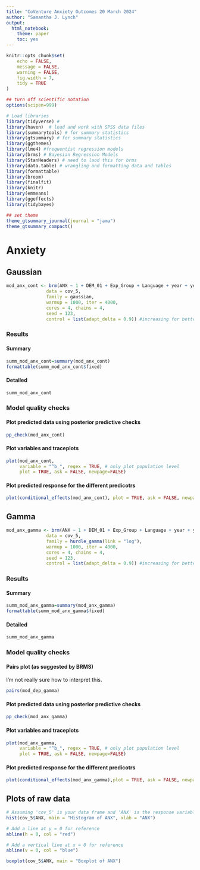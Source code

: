 ```yaml
---
title: "CoVenture Anxiety Outcomes 20 March 2024"
author: "Samantha J. Lynch"
output:  
  html_notebook:
    theme: paper
    toc: yes
---
```


```r
knitr::opts_chunk$set(
    echo = FALSE,
    message = FALSE,
    warning = FALSE,
    fig.width = 7,
    tidy = TRUE
)

## turn off scientific notation 
options(scipen=999)
```

```r
# Load libraries
library(tidyverse) #
library(haven)  # load and work with SPSS data files
library(summarytools) # for summary statistics
library(gtsummary) # for summary statistics
library(ggthemes)
library(lme4) #frequentist regression models
library(brms) # Bayesian Regression Models
library(StanHeaders) # need to laod this for brms
library(data.table) # wrangling and formatting data and tables
library(formattable)
library(broom)
library(finalfit)
library(knitr)
library(emmeans)
library(ggeffects)
library(tidybayes)

## set theme
theme_gtsummary_journal(journal = "jama")
theme_gtsummary_compact()

```

# Anxiety 

## Gaussian 
```r
mod_anx_cont <- brm(ANX ~ 1 + DEM_01 + Exp_Group + Language + year + year:Exp_Group + (1|id+schoolnum),  
               data = cov_5, 
               family = gaussian,
               warmup = 1000, iter = 4000, 
               cores = 4, chains = 4, 
               seed = 123,
               control = list(adapt_delta = 0.9)) #increasing for better convergence     
```


### Results {.tabset}

#### Summary
```r
summ_mod_anx_cont=summary(mod_anx_cont)
formattable(summ_mod_anx_cont$fixed)


```

#### Detailed
```r
summ_mod_anx_cont
```

### Model quality checks
#### Plot predicted data using posterior predictive checks
```r
pp_check(mod_anx_cont)
```
#### Plot variables and traceplots

```r
plot(mod_anx_cont,
     variable = "^b_", regex = TRUE, # only plot population level
     plot = TRUE, ask = FALSE, newpage=FALSE) 
```
#### Plot predicted response for the different predicotrs
```r
plot(conditional_effects(mod_anx_cont), plot = TRUE, ask = FALSE, newpage=FALSE)
```

## Gamma 
```r
mod_anx_gamma <- brm(ANX ~ 1 + DEM_01 + Exp_Group + Language + year + year:Exp_Group + (1|id+schoolnum),  
               data = cov_5, 
               family = hurdle_gamma(link = "log"),
               warmup = 1000, iter = 4000, 
               cores = 4, chains = 4, 
               seed = 123,
               control = list(adapt_delta = 0.9)) #increasing for better convergence     
```
### Results {.tabset}
#### Summary
```r
summ_mod_anx_gamma=summary(mod_anx_gamma)
formattable(summ_mod_anx_gamma$fixed)
```
#### Detailed
```r
summ_mod_anx_gamma
```
### Model quality checks
#### Pairs plot (as suggested by BRMS)
I'm not really sure how to interpret this. 
```r
pairs(mod_dep_gamma)
```

#### Plot predicted data using posterior predictive checks
```r
pp_check(mod_anx_gamma)
```

#### Plot variables and traceplots
```r
plot(mod_anx_gamma,
     variable = "^b_", regex = TRUE, # only plot population level
     plot = TRUE, ask = FALSE, newpage=FALSE) 
```

#### Plot predicted response for the different predicotrs
```r
plot(conditional_effects(mod_anx_gamma),plot = TRUE, ask = FALSE, newpage=FALSE)
```

## Plots of raw data

```r
# Assuming 'cov_5' is your data frame and 'ANX' is the response variable
hist(cov_5$ANX, main = "Histogram of ANX", xlab = "ANX")

# Add a line at y = 0 for reference
abline(h = 0, col = "red")

# Add a vertical line at x = 0 for reference
abline(v = 0, col = "blue")
```

```r
boxplot(cov_5$ANX, main = "Boxplot of ANX")
```

